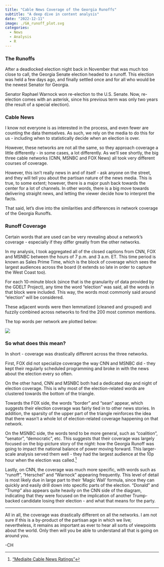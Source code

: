 ```yaml
---
title: "Cable News Coverage of the Georgia Runoffs"
subtitle: "A deep dive in content analysis"
date: "2022-12-11"
image: ./GA_runoff_plot.svg
categories:
  - News
  - Analysis
  - R
---
```


### The Runoffs

After a deadlocked election night back in November that was much too close to call, the Georgia Senate election headed to a runoff. This election was held a few days ago, and finally settled once and for all who would be the newest Senator for Georgia.

Senator Raphael Warnock won re-election to the U.S. Senate. Now, re-election comes with an asterisk, since his previous term was only two years (the result of a special election).

### Cable News

I know not everyone is as interested in the process, and even fewer are counting the data themselves. As such, we rely on the media to do this for us - including when to statistically decide when an election is over. 

However, these networks are not all the same, so they approach coverage a little differently - in some cases, a lot differently. As we'll see shortly, the big three cable networks (CNN, MSNBC and FOX News) all took very different courses of coverage.

However, this isn't really news in and of itself - ask anyone on the street, and they will tell you about the partisan nature of the news media. This is true, to some extent; however, there is a major push back towards the center for a lot of channels. In other words, there is a big move towards delivering straight news, and letting the viewer decide how to interpret the facts.

That said, let's dive into the similarities and differences in network coverage of the Georgia Runoffs.

### Runoff Coverage

Certain words that are used can be very revealing about a network's coverage - especially if they differ greatly from the other networks. 

In my analysis, I took aggregated all of the closed captions from CNN, FOX and MSNBC between the hours of 7 p.m. and 3 a.m. ET. This time period is known as Sales Prime Time, which is the block of coverage which sees the largest audiences across the board (it extends so late in order to capture the West Coast too).

For each 10-minute block (since that is the granularity of data provided by the GDELT Project), any time the word "election" was said, all the words in that block were included. This way, the words most commonly said around "election" will be considered.

These adjacent words were then lemmatized (cleaned and grouped) and fuzzily combined across networks to find the 200 most common mentions.   

The top words per network are plotted below:  

![](./GA_runoff_plot.svg)

### So what does this mean?

In short - coverage was drastically different across the three networks.

First, FOX did not specialize coverage the way CNN and MSNBC did - they kept their regularly scheduled programming and broke in with the news about the election every so often.

On the other hand, CNN and MSNBC both had a dedicated day and night of election coverage. This is why most of the election-related words are clustered towards the bottom of the triangle.

Towards the FOX side, the words "border" and "sean" appear, which suggests their election coverage was fairly tied in to other news stories. In addition, the sparsity of the upper part of the triangle reinforces the idea that there wasn't a whole lot of election-related coverage happening on that network.

On the MSNBC side, the words tend to be more general, such as "coalition", "senator", "democratic", etc. This suggests that their coverage was largely focused on the big-picture story of the night: how the Georgia Runoff was going to impact the national balance of power moving forward. This larger-scale analysis served them well - they had the largest audience at the 10p hour when the election was called.[^1]

Lastly, on CNN, the coverage was much more specific, with words such as "runoff", "Herschel" and "Warnock" appearing frequently. This level of detail is most likely due in large part to their 'Magic Wall' formula, since they can quickly and easily drill down into specific parts of the election. "Donald" and "Trump" also appears quite heavily on the CNN side of the diagram, indicating that they were focused on the implication of another Trump-backed candidate losing their election - and what that means for the party.  

<hr>

All in all, the coverage was drastically different on all the networks. I am not sure if this is a by-product of the partisan age in which we live; nevertheless, it remains as important as ever to hear all sorts of viewpoints about the world. Only then will you be able to understand all that is going on around you.  

-CH


[^1]: ["Mediaite Cable News Ratings"](https://www.mediaite.com/daily-ratings/cable-news-ratings-tuesday-december-6-cnn-and-msnbc-see-big-boost-for-coverage-of-georgia-election/)